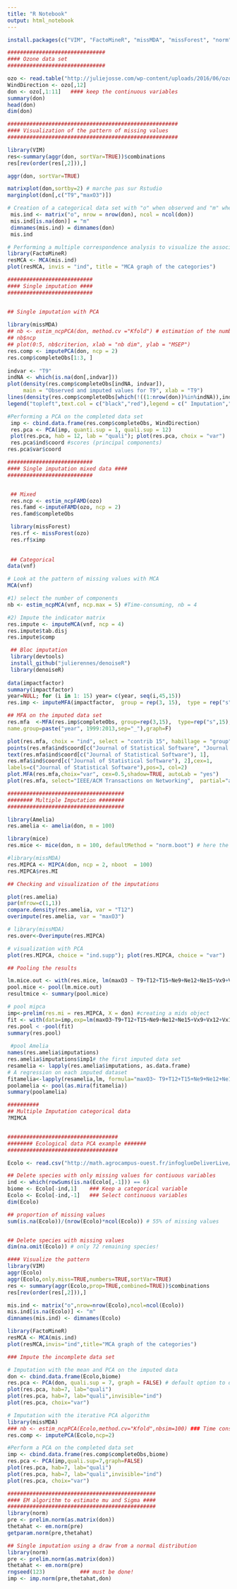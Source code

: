 ```yaml
---
title: "R Notebook"
output: html_notebook
---
```


```r
install.packages(c("VIM", "FactoMineR", "missMDA", "missForest", "norm"))
```


```r

###############################
#### Ozone data set
###############################

ozo <- read.table("http://juliejosse.com/wp-content/uploads/2016/06/ozoneNA.csv",header=TRUE,sep=",",row.names=1)
WindDirection <- ozo[,12]
don <- ozo[,1:11]   #### keep the continuous variables
summary(don)
head(don)
dim(don)

######################################################
#### Visualization of the pattern of missing values
######################################################
```

```r
library(VIM)
res<-summary(aggr(don, sortVar=TRUE))$combinations
res[rev(order(res[,2])),]

aggr(don, sortVar=TRUE)

matrixplot(don,sortby=2) # marche pas sur Rstudio
marginplot(don[,c("T9","maxO3")])

# Creation of a categorical data set with "o" when observed and "m" when missing
 mis.ind <- matrix("o", nrow = nrow(don), ncol = ncol(don))
 mis.ind[is.na(don)] = "m"
 dimnames(mis.ind) = dimnames(don)
 mis.ind
```

```r
# Performing a multiple correspondence analysis to visualize the association
library(FactoMineR)
resMCA <- MCA(mis.ind)
plot(resMCA, invis = "ind", title = "MCA graph of the categories")

```

```r
###########################
#### Single imputation ####
###########################


## Single imputation with PCA 
 
library(missMDA)
## nb <- estim_ncpPCA(don, method.cv ="Kfold") # estimation of the number of dimensions - Time consuming
## nb$ncp 
## plot(0:5, nb$criterion, xlab = "nb dim", ylab = "MSEP")
res.comp <- imputePCA(don, ncp = 2)
res.comp$completeObs[1:3, ]
 
indvar <- "T9"
indNA <- which(is.na(don[,indvar]))
plot(density(res.comp$completeObs[indNA, indvar]), 
     main = "Observed and imputed values for T9", xlab = "T9")
lines(density(res.comp$completeObs[which(!((1:nrow(don))%in%indNA)),indvar]),col = "red")
legend("topleft",text.col = c("black","red"),legend = c(" Imputation","Observed values"))

#Performing a PCA on the completed data set
 imp <- cbind.data.frame(res.comp$completeObs, WindDirection)
 res.pca <- PCA(imp, quanti.sup = 1, quali.sup = 12)
 plot(res.pca, hab = 12, lab = "quali"); plot(res.pca, choix = "var")
 res.pca$ind$coord #scores (principal components)
res.pca$var$coord
```

```r
###########################
#### Single imputation mixed data ####
###########################


 ## Mixed 
 res.ncp <- estim_ncpFAMD(ozo)
 res.famd <-imputeFAMD(ozo, ncp = 2)
 res.famd$completeObs

 library(missForest)
 res.rf <- missForest(ozo)
 res.rf$ximp
 
 
 ## Categorical 
data(vnf)

# Look at the pattern of missing values with MCA
MCA(vnf)

#1) select the number of components
nb <- estim_ncpMCA(vnf, ncp.max = 5) #Time-consuming, nb = 4

#2) Impute the indicator matrix 
res.impute <- imputeMCA(vnf, ncp = 4)
res.impute$tab.disj
res.impute$comp

```

```r
 
 ## Bloc imputation 
 library(devtools) 
 install_github("julierennes/denoiseR")
 library(denoiseR)
 
data(impactfactor)
summary(impactfactor)
year=NULL; for (i in 1: 15) year= c(year, seq(i,45,15)) 
res.imp <- imputeMFA(impactfactor,  group = rep(3, 15),  type = rep("s", 15))

## MFA on the imputed data set
res.mfa  <-MFA(res.imp$completeObs, group=rep(3,15),  type=rep("s",15), 
name.group=paste("year", 1999:2013,sep="_"),graph=F)

plot(res.mfa, choix = "ind", select = "contrib 15", habillage = "group", cex = 0.7)
points(res.mfa$ind$coord[c("Journal of Statistical Software", "Journal of the American Statistical Association", "Annals of Statistics"), 1:2], col=2, cex=0.6)
text(res.mfa$ind$coord[c("Journal of Statistical Software"), 1], 
res.mfa$ind$coord[c("Journal of Statistical Software"), 2],cex=1,
labels=c("Journal of Statistical Software"),pos=3, col=2)
plot.MFA(res.mfa,choix="var", cex=0.5,shadow=TRUE, autoLab = "yes")
plot(res.mfa, select="IEEE/ACM Transactions on Networking",  partial="all", habillage="group",unselect=0.9,chrono=TRUE)
```

```r
#####################################
######## Multiple Imputation ########
#####################################

library(Amelia)
res.amelia <- amelia(don, m = 100)  

library(mice)
res.mice <- mice(don, m = 100, defaultMethod = "norm.boot") # here the variability of the regression parameters is obtained by bootstrap

#library(missMDA)
res.MIPCA <- MIPCA(don, ncp = 2, nboot  = 100)
res.MIPCA$res.MI 

## Checking and visualization of the imputations 

plot(res.amelia)
par(mfrow=c(1,1))
compare.density(res.amelia, var = "T12")
overimpute(res.amelia, var = "maxO3")

# library(missMDA)
res.over<-Overimpute(res.MIPCA)

# visualization with PCA 
plot(res.MIPCA, choice = "ind.supp"); plot(res.MIPCA, choice = "var")

## Pooling the results 

lm.mice.out <- with(res.mice, lm(maxO3 ~ T9+T12+T15+Ne9+Ne12+Ne15+Vx9+Vx12+Vx15+maxO3v))
pool.mice <- pool(lm.mice.out)
resultmice <- summary(pool.mice)

# pool mipca
imp<-prelim(res.mi = res.MIPCA, X = don) #creating a mids object
fit <- with(data=imp,exp=lm(maxO3~T9+T12+T15+Ne9+Ne12+Ne15+Vx9+Vx12+Vx15+maxO3v))
res.pool < -pool(fit)
summary(res.pool)
  
 #pool Amelia
names(res.amelia$imputations)
res.amelia$imputations$imp1# the first imputed data set
resamelia <- lapply(res.amelia$imputations, as.data.frame)
# A regression on each imputed dataset
fitamelia<-lapply(resamelia,lm, formula="maxO3~ T9+T12+T15+Ne9+Ne12+Ne15+Vx9+Vx12+Vx15+maxO3v")
poolamelia <- pool(as.mira(fitamelia))
summary(poolamelia)

```

```r
##########
## Multiple Imputation categorical data
?MIMCA


###################################
######## Ecological data PCA example #######
###################################

Ecolo <- read.csv("http://math.agrocampus-ouest.fr/infoglueDeliverLive/digitalAssets/85200_ecological.csv", header = TRUE, sep=";",dec=",")

## Delete species with only missing values for contiuous variables
ind <- which(rowSums(is.na(Ecolo[,-1])) == 6)
biome <- Ecolo[-ind,1]    ### Keep a categorical variable
Ecolo <- Ecolo[-ind,-1]   ### Select continuous variables
dim(Ecolo)

## proportion of missing values
sum(is.na(Ecolo))/(nrow(Ecolo)*ncol(Ecolo)) # 55% of missing values


## Delete species with missing values
dim(na.omit(Ecolo)) # only 72 remaining species!

#### Visualize the pattern
library(VIM)
aggr(Ecolo)
aggr(Ecolo,only.miss=TRUE,numbers=TRUE,sortVar=TRUE)
res <- summary(aggr(Ecolo,prop=TRUE,combined=TRUE))$combinations
res[rev(order(res[,2])),]

mis.ind <- matrix("o",nrow=nrow(Ecolo),ncol=ncol(Ecolo))
mis.ind[is.na(Ecolo)] <- "m"
dimnames(mis.ind) <- dimnames(Ecolo)
```

```r
library(FactoMineR)
resMCA <- MCA(mis.ind)
plot(resMCA,invis="ind",title="MCA graph of the categories")

### Impute the incomplete data set

# Imputation with the mean and PCA on the imputed data
don <- cbind.data.frame(Ecolo,biome)
res.pca <- PCA(don, quali.sup = 7, graph = FALSE) # default option to deal with NA is mean imputation
plot(res.pca, hab=7, lab="quali")
plot(res.pca, hab=7, lab="quali",invisible="ind")
plot(res.pca, choix="var")

```

```r
# Imputation with the iterative PCA algorithm
library(missMDA)
### nb <- estim_ncpPCA(Ecolo,method.cv="Kfold",nbsim=100) ### Time consuming!
res.comp <- imputePCA(Ecolo,ncp=2)

#Perform a PCA on the completed data set
imp <- cbind.data.frame(res.comp$completeObs,biome)
res.pca <- PCA(imp,quali.sup=7,graph=FALSE)
plot(res.pca, hab=7, lab="quali")
plot(res.pca, hab=7, lab="quali",invisible="ind")
plot(res.pca, choix="var")

```

```r
###############################################
#### EM algorithm to estimate mu and Sigma ####
###############################################
library(norm)
pre <- prelim.norm(as.matrix(don))
thetahat <- em.norm(pre)
getparam.norm(pre,thetahat)

## Single imputation using a draw from a normal distribution
library(norm)
pre <- prelim.norm(as.matrix(don))
thetahat <- em.norm(pre)
rngseed(123)           ### must be done!
imp <- imp.norm(pre,thetahat,don)


```

